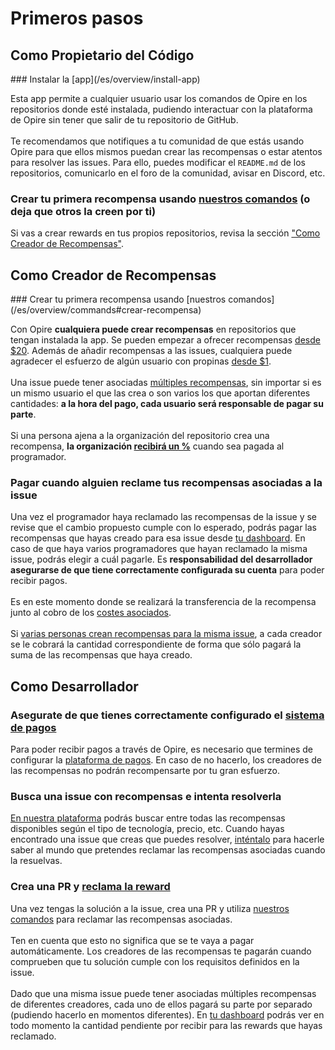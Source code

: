 
# Primeros pasos

## Como Propietario del Código

<Steps>
### Instalar la [app](/es/overview/install-app)

<DimmedText>Esta app permite a cualquier usuario usar los comandos de Opire en los repositorios donde esté instalada, pudiendo interactuar con la plataforma de Opire sin tener que salir de tu repositorio de GitHub.</DimmedText>
<br/><br/>
<DimmedText>Te recomendamos que notifiques a tu comunidad de que estás usando Opire para que ellos mismos puedan crear las recompensas o estar atentos para resolver las issues. Para ello, puedes modificar el `README.md` de los repositorios, comunicarlo en el foro de la comunidad, avisar en Discord, etc.</DimmedText>

### Crear tu primera recompensa usando [nuestros comandos](/es/overview/commands#crear-recompensa) (o deja que otros la creen por ti) 

<DimmedText>Si vas a crear rewards en tus propios repositorios, revisa la sección ["Como Creador de Recompensas"](/es/overview/getting-started#como-creador-de-recompensas).</DimmedText>
</Steps>

## Como Creador de Recompensas

<Steps>
### Crear tu primera recompensa usando [nuestros comandos](/es/overview/commands#crear-recompensa)

<DimmedText>Con Opire **cualquiera puede crear recompensas** en repositorios que tengan instalada la app. Se pueden empezar a ofrecer recompensas [desde $20](/es/rewards/pricing). Además de añadir recompensas a las issues, cualquiera puede agradecer el esfuerzo de algún usuario con propinas [desde $1](/es/tips/pricing).</DimmedText>
<br/><br/>
<DimmedText>Una issue puede tener asociadas [múltiples recompensas](/es/rewards/workflow#multiples-recompensas), sin importar si es un mismo usuario el que las crea o son varios los que aportan diferentes cantidades: **a la hora del pago, cada usuario será responsable de pagar su parte**.</DimmedText>
<br/><br/>
<DimmedText>Si una persona ajena a la organización del repositorio crea una recompensa, **la organización [recibirá un %](/es/rewards/pricing#porcentaje-del-codeowner)** cuando sea pagada al programador.</DimmedText>

### Pagar cuando alguien reclame tus recompensas asociadas a la issue

<DimmedText>Una vez el programador haya reclamado las recompensas de la issue y se revise que el cambio propuesto cumple con lo esperado, podrás pagar las recompensas que hayas creado para esa issue desde [tu dashboard](https://app.opire.dev/dashboard/creator/rewards). En caso de que haya varios programadores que hayan reclamado la misma issue, podrás elegir a cuál pagarle. Es **responsabilidad del desarrollador asegurarse de que tiene correctamente configurada su cuenta** para poder recibir pagos.</DimmedText>
<br/><br/>
<DimmedText>Es en este momento donde se realizará la transferencia de la recompensa junto al cobro de los [costes asociados](/es/rewards/pricing).</DimmedText>
<br/><br/>
<DimmedText>Si [varias personas crean recompensas para la misma issue](/es/rewards/workflow#multiples-creadores), a cada creador se le cobrará la cantidad correspondiente de forma que sólo pagará la suma de las recompensas que haya creado.</DimmedText>
</Steps>

## Como Desarrollador

<Steps>

### Asegurate de que tienes correctamente configurado el [sistema de pagos](/es/payments)

<DimmedText>Para poder recibir pagos a través de Opire, es necesario que termines de configurar la [plataforma de pagos](/es/payments). En caso de no hacerlo, los creadores de las recompensas no podrán recompensarte por tu gran esfuerzo.</DimmedText>

### Busca una issue con recompensas e intenta resolverla

<DimmedText>[En nuestra plataforma](https://app.opire.dev) podrás buscar entre todas las recompensas disponibles según el tipo de tecnología, precio, etc. Cuando hayas encontrado una issue que creas que puedes resolver, [inténtalo](/es/overview/commands#intentar-resolver-la-issue) para hacerle saber al mundo que pretendes reclamar las recompensas asociadas cuando la resuelvas.</DimmedText>

### Crea una PR y [reclama la reward](/es/overview/commands#reclamar-las-recompensas-asociadas-a-una-issue)

<DimmedText>Una vez tengas la solución a la issue, crea una PR y utiliza [nuestros comandos](/es/overview/commands#reclamar-las-recompensas-asociadas-a-una-issue) para reclamar las recompensas asociadas.</DimmedText>
<br/><br/>
<DimmedText>Ten en cuenta que esto no significa que se te vaya a pagar automáticamente. Los creadores de las recompensas te pagarán cuando comprueben que tu solución cumple con los requisitos definidos en la issue.</DimmedText>
<br/><br/>
<DimmedText>Dado que una misma issue puede tener asociadas múltiples recompensas de diferentes creadores, cada uno de ellos pagará su parte por separado (pudiendo hacerlo en momentos diferentes). En [tu dashboard](https://app.opire.dev/dashboard/programmer/rewards) podrás ver en todo momento la cantidad pendiente por recibir para las rewards que hayas reclamado.</DimmedText>

</Steps>
